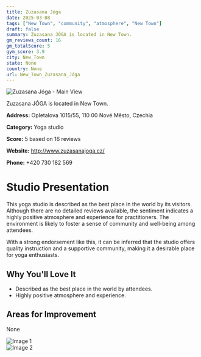 ```yaml
---
title: Zuzasana Jóga
date: 2025-03-08
tags: ["New Town", "community", "atmosphere", "New Town"]  
draft: false
summary: Zuzasana JÓGA is located in New Town.
gm_reviews_count: 16
gm_totalScore: 5
gym_score: 3.9
city: New_Town
state: None
country: None
url: New_Town_Zuzasana_Jóga
---
```


<div className="aspect-[16/9] relative my-8">
  <img 
    src="https://lh5.googleusercontent.com/p/AF1QipP3M6Qu_FFzJzLx6tkgUkhVN_jVYKoZPKfx3Jvs=w1920-h1080-k-no"
    alt="Zuzasana Jóga - Main View"
    className="object-cover absolute inset-0 w-full h-full rounded-lg"
  />
</div>

Zuzasana JÓGA is located in New Town.

**Address:** Opletalova 1015/55, 110 00 Nové Město, Czechia

**Category:** Yoga studio

**Score:** 5 based on 16 reviews

**Website:** http://www.zuzasanajoga.cz/

**Phone:** +420 730 182 569

# Studio Presentation

This yoga studio is described as the best place in the world by its visitors. Although there are no detailed reviews available, the sentiment indicates a highly positive atmosphere and experience for practitioners. The environment is likely to foster a sense of community and well-being among attendees. 

With a strong endorsement like this, it can be inferred that the studio offers quality instruction and a supportive community, making it a desirable place for yoga enthusiasts.

## Why You'll Love It

- Described as the best place in the world by attendees.
- Highly positive atmosphere and experience.

## Areas for Improvement

None

<div className="grid grid-cols-1 xl:grid-cols-2 gap-4 my-8">
<div className="aspect-[4/3] relative"><img src="https://streetviewpixels-pa.googleapis.com/v1/thumbnail?panoid=oDuBiwSrFrmahu7F807SEw&cb_client=maps_sv.tactile.gps&w=203&h=100&yaw=308.30887&pitch=0&thumbfov=100" alt="Image 1" className="object-cover absolute inset-0 w-full h-full rounded-lg" /></div>
<div className="aspect-[4/3] relative"><img src="https://lh5.googleusercontent.com/p/AF1QipP3M6Qu_FFzJzLx6tkgUkhVN_jVYKoZPKfx3Jvs=w1920-h1080-k-no" alt="Image 2" className="object-cover absolute inset-0 w-full h-full rounded-lg" /></div>
</div>